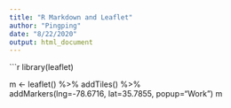 ```yaml
---
title: "R Markdown and Leaflet"
author: "Pingping"
date: "8/22/2020"
output: html_document
---
```



```r
library(leaflet)

m <- leaflet() %>%
  addTiles() %>%  
  addMarkers(lng=-78.6716, lat=35.7855, popup="Work")
m  